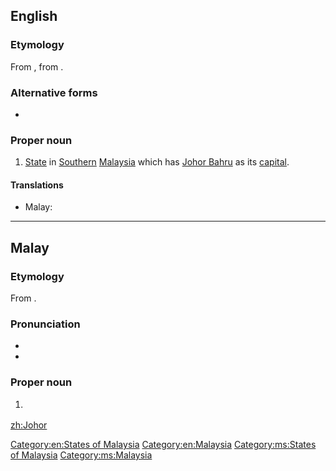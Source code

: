 ==English==
{{wikipedia}}

===Etymology===
From {{etyl|ms|en}} {{term|Johor|lang=ms}}, from {{etyl|ar|en}} {{term|جوهر|tr=jawhar|lang=ar}}.

===Alternative forms===
* {{l|en|Johore}}

===Proper noun===
{{en-proper noun}}

# [[State]] in [[South]]ern [[Malaysia]] which has [[Johor Bahru]] as its [[capital]].

====Translations====
{{trans-top|state in Malaysia}}
* Malay: {{t|ms|Johor}}
{{trans-mid}}
{{trans-bottom}}

[[Category:en:States of Malaysia]]
[[Category:en:Malaysia]]

----

==Malay==
{{wikipedia|lang=ms}}

===Etymology===
From {{etyl|ar|ms}} {{term|جوهر|tr=jawhar|lang=ar}}.

===Pronunciation===
* {{IPA|/d͡ʒoho(r)/|lang=ms}}
* {{rhymes|oho(r)|ho(r)|o(r)|lang=ms}}

===Proper noun===
{{head|ms|proper noun}}

# {{l/en|Johor}} {{qualifier|state in Malaysia}}

[[Category:ms:States of Malaysia]]
[[Category:ms:Malaysia]]

[[zh:Johor]]